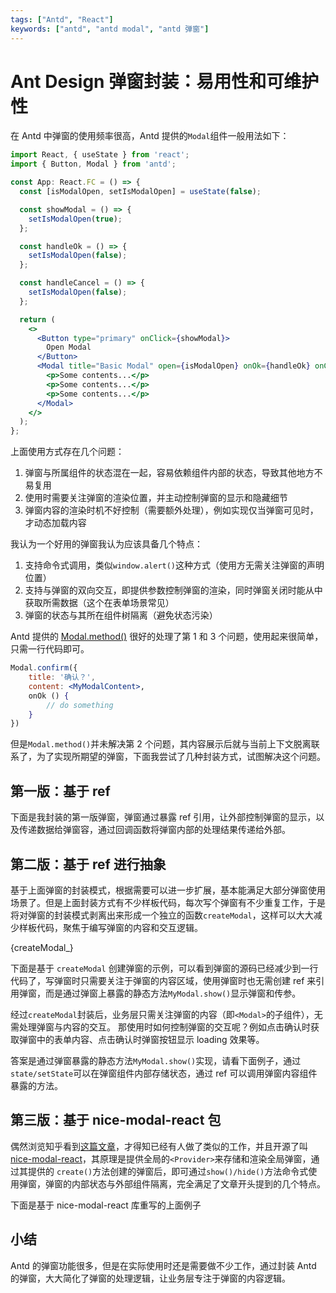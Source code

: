 ```yaml
---
tags: ["Antd", "React"]
keywords: ["antd", "antd modal", "antd 弹窗"]
---
```


# Ant Design 弹窗封装：易用性和可维护性

在 Antd 中弹窗的使用频率很高，Antd 提供的`Modal`组件一般用法如下：

```jsx
import React, { useState } from 'react';
import { Button, Modal } from 'antd';

const App: React.FC = () => {
  const [isModalOpen, setIsModalOpen] = useState(false);

  const showModal = () => {
    setIsModalOpen(true);
  };

  const handleOk = () => {
    setIsModalOpen(false);
  };

  const handleCancel = () => {
    setIsModalOpen(false);
  };

  return (
    <>
      <Button type="primary" onClick={showModal}>
        Open Modal
      </Button>
      <Modal title="Basic Modal" open={isModalOpen} onOk={handleOk} onCancel={handleCancel}>
        <p>Some contents...</p>
        <p>Some contents...</p>
        <p>Some contents...</p>
      </Modal>
    </>
  );
};
```

上面使用方式存在几个问题：
1. 弹窗与所属组件的状态混在一起，容易依赖组件内部的状态，导致其他地方不易复用
2. 使用时需要关注弹窗的渲染位置，并主动控制弹窗的显示和隐藏细节
3. 弹窗内容的渲染时机不好控制（需要额外处理），例如实现仅当弹窗可见时，才动态加载内容

我认为一个好用的弹窗我认为应该具备几个特点：
1. 支持命令式调用，类似`window.alert()`这种方式（使用方无需关注弹窗的声明位置）
2. 支持与弹窗的双向交互，即提供参数控制弹窗的渲染，同时弹窗关闭时能从中获取所需数据（这个在表单场景常见）
3. 弹窗的状态与其所在组件树隔离（避免状态污染）

Antd 提供的 [Modal.method()](<https://4x.ant.design/components/modal-cn/#Modal.method()>) 很好的处理了第 1 和 3 个问题，使用起来很简单，只需一行代码即可。

```jsx
Modal.confirm({
    title: '确认？',
    content: <MyModalContent>,
    onOk () {
        // do something
    }
})
```

但是`Modal.method()`并未解决第 2 个问题，其内容展示后就与当前上下文脱离联系了，为了实现所期望的弹窗，下面我尝试了几种封装方式，试图解决这个问题。

<!--truncate-->

## 第一版：基于 ref

下面是我封装的第一版弹窗，弹窗通过暴露 ref 引用，让外部控制弹窗的显示，以及传递数据给弹窗容，通过回调函数将弹窗内部的处理结果传递给外部。


<Demo1/>

## 第二版：基于 ref 进行抽象

基于上面弹窗的封装模式，根据需要可以进一步扩展，基本能满足大部分弹窗使用场景了。但是上面封装方式有不少样板代码，每次写个弹窗有不少重复工作，于是将对弹窗的封装模式剥离出来形成一个独立的函数`createModal`，这样可以大大减少样板代码，聚焦于编写弹窗的内容和交互逻辑。



<CodeBlock language="tsx">{createModal_}</CodeBlock>

下面是基于 `createModal` 创建弹窗的示例，可以看到弹窗的源码已经减少到一行代码了，写弹窗时只需要关注于弹窗的内容区域，使用弹窗时也无需创建 ref 来引用弹窗，而是通过弹窗上暴露的静态方法`MyModal.show()`显示弹窗和传参。


<Demo2/>

经过`createModal`封装后，业务层只需关注弹窗的内容（即`<Modal>`的子组件），无需处理弹窗与内容的交互。 那使用时如何控制弹窗的交互呢？例如点击确认时获取弹窗中的表单内容、点击确认时弹窗按钮显示 loading 效果等。

答案是通过弹窗暴露的静态方法`MyModal.show()`实现，请看下面例子，通过 `state/setState`可以在弹窗组件内部存储状态，通过 ref 可以调用弹窗内容组件暴露的方法。


<Demo3/>

## 第三版：基于 nice-modal-react 包

偶然浏览知乎看到[这篇文章](https://zhuanlan.zhihu.com/p/552965494)，才得知已经有人做了类似的工作，并且开源了叫 [nice-modal-react](https://github.com/eBay/nice-modal-react)，其原理是提供全局的`<Provider>`来存储和渲染全局弹窗，通过其提供的 `create()`方法创建的弹窗后，即可通过`show()/hide()`方法命令式使用弹窗，弹窗的内部状态与外部组件隔离，完全满足了文章开头提到的几个特点。

下面是基于 nice-modal-react 库重写的上面例子


<Demo4 />

## 小结

Antd 的弹窗功能很多，但是在实际使用时还是需要做不少工作，通过封装 Antd 的弹窗，大大简化了弹窗的处理逻辑，让业务层专注于弹窗的内容逻辑。
